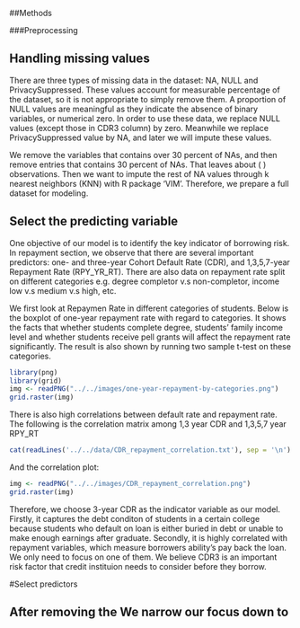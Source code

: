 ##Methods

###Preprocessing

## Handling missing values 

There are three types of missing data in the dataset: NA, NULL and PrivacySuppressed. These values account for measurable percentage of the dataset, so it is not appropriate to simply remove them. A proportion of NULL values are meaningful as they indicate the absence of binary variables, or numerical zero. In order to use these data, we replace NULL values (except those in CDR3 column) by zero. Meanwhile we replace PrivacySuppressed value by NA, and later we will impute these values.

We remove the variables that contains over 30 percent of NAs, and then remove entries that contains 30 percent of NAs. That leaves about ( ) observations. Then we want to impute the rest of NA values through k nearest neighbors (KNN) with R package 'VIM'. Therefore, we prepare a full dataset for modeling. 

## Select the predicting variable

One objective of our model is to identify the key indicator of borrowing risk. In repayment section, we observe that there are several important predictors: one- and three-year Cohort Default Rate (CDR), and 1,3,5,7-year Repayment Rate (RPY_YR_RT). There are also data on repayment rate split on different categories e.g. degree completor v.s non-completor, income low v.s medium v.s high, etc. 


We first look at Repaymen Rate in different categories of students. Below is the boxplot of one-year repayment rate with regard to categories. It shows the facts that whether students complete degree, students' family income level and whether students receive pell grants will affect the repayment rate significantly. The result is also shown by running two sample t-test on these categories.

```r
library(png)
library(grid)
img <- readPNG("../../images/one-year-repayment-by-categories.png")
grid.raster(img)
```

There is also high correlations between default rate and repayment rate. The following is the correlation matrix among 1,3 year CDR and 1,3,5,7 year RPY_RT

```r
cat(readLines('../../data/CDR_repayment_correlation.txt'), sep = '\n')
```

And the correlation plot: 

```r
img <- readPNG("../../images/CDR_repayment_correlation.png")
grid.raster(img)
```

Therefore, we choose 3-year CDR as the indicator variable as our model. Firstly, it captures the debt conditon of students in a certain college because students who default on loan is either buried in debt or unable to make enough earnings after graduate. Secondly, it is highly correlated with repayment variables, which measure borrowers ability's pay back the loan. We only need to focus on one of them. We believe CDR3 is an important risk factor that credit instituion needs to consider before they borrow. 

#Select predictors 

After removing the We narrow our focus down to 
---
